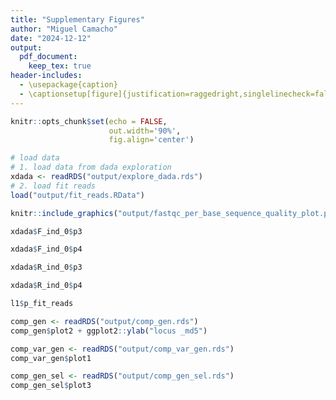 ```yaml
---
title: "Supplementary Figures"
author: "Miguel Camacho"
date: "2024-12-12"
output:
  pdf_document:
    keep_tex: true
header-includes:
  - \usepackage{caption}
  - \captionsetup[figure]{justification=raggedright,singlelinecheck=false,labelfont=bf}
---
```


```r
knitr::opts_chunk$set(echo = FALSE,
                      out.width='90%',
                      fig.align='center')
```
```r
# load data
# 1. load data from dada exploration
xdada <- readRDS("output/explore_dada.rds")
# 2. load fit reads
load("output/fit_reads.RData")
```


\renewcommand{\figurename}{Supplementary Figure}
\newpage

```r
knitr::include_graphics("output/fastqc_per_base_sequence_quality_plot.png")
```
\newpage
```r

xdada$F_ind_0$p3
```

\newpage
```r

xdada$F_ind_0$p4
```

\newpage
```r

xdada$R_ind_0$p3
```

\newpage
```r

xdada$R_ind_0$p4
```

\newpage
```r

l1$p_fit_reads
```

\newpage
```r

comp_gen <- readRDS("output/comp_gen.rds")
comp_gen$plot2 + ggplot2::ylab("locus _md5")

```

\newpage
```r
comp_var_gen <- readRDS("output/comp_var_gen.rds")
comp_var_gen$plot1

```
\newpage
```r
comp_gen_sel <- readRDS("output/comp_gen_sel.rds")
comp_gen_sel$plot3
```

